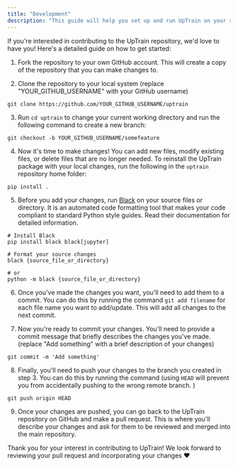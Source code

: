 ```yaml
---
title: "Development"
description: "This guide will help you set up and run UpTrain on your system"
---
```


If you're interested in contributing to the UpTrain repository, we'd love to have you! Here's a detailed guide on how to get started:

1. Fork the repository to your own GitHub account. This will create a copy of the repository that you can make changes to.

2. Clone the repository to your local system (replace "YOUR_GITHUB_USERNAME" with your GitHub username)
```console
git clone https://github.com/YOUR_GITHUB_USERNAME/uptrain
```

3. Run `cd uptrain` to change your current working directory and run the following command to create a new branch: 
```console
git checkout -b YOUR_GITHUB_USERNAME/somefeature
```

4. Now it's time to make changes! You can add new files, modify existing files, or delete files that are no longer needed. To reinstall the UpTrain package with your local changes, run the following in the `uptrain` repository home folder: 
```console
pip install .
```

5. Before you add your changes, run [Black](https://github.com/psf/black) on your source files or directory. It is an automated code formatting tool that makes your code compliant to standard Python style guides. Read their documentation for detailed information.
```console
# Install Black
pip install black black[jupyter]

# Format your source changes
black {source_file_or_directory}

# or
python -m black {source_file_or_directory}
```

6. Once you've made the changes you want, you'll need to add them to a commit. You can do this by running the command `git add filename` for each file name you want to add/update. This will add all changes to the next commit.

7. Now you're ready to commit your changes. You'll need to provide a commit message that briefly describes the changes you've made. (replace "Add something" with a brief description of your changes)
```console
git commit -m 'Add something'
```

8. Finally, you'll need to push your changes to the branch you created in step 3. You can do this by running the command (using `HEAD` will prevent you from accidentally pushing to the wrong remote branch. ) 
```console
git push origin HEAD
```

9. Once your changes are pushed, you can go back to the UpTrain repository on GitHub and make a pull request. This is where you'll describe your changes and ask for them to be reviewed and merged into the main repository.

Thank you for your interest in contributing to UpTrain! We look forward to reviewing your pull request and incorporating your changes ❤️
